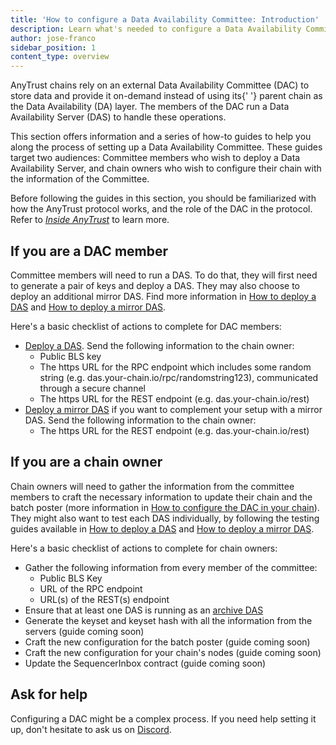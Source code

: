 ```yaml
---
title: 'How to configure a Data Availability Committee: Introduction'
description: Learn what's needed to configure a Data Availability Committee for your chain
author: jose-franco
sidebar_position: 1
content_type: overview
---
```



<PublicPreviewBannerPartial />

<p>
  <a data-quicklook-from="arbitrum-anytrust-protocol">AnyTrust</a> chains rely on an external Data
  Availability Committee (DAC) to store data and provide it on-demand instead of using its{' '}
  <a data-quicklook-from="parent-chain">parent chain</a> as the Data Availability (DA) layer. The
  members of the DAC run a Data Availability Server (DAS) to handle these operations.
</p>

This section offers information and a series of how-to guides to help you along the process of setting up a Data Availability Committee. These guides target two audiences: Committee members who wish to deploy a Data Availability Server, and chain owners who wish to configure their chain with the information of the Committee.

Before following the guides in this section, you should be familiarized with how the AnyTrust protocol works, and the role of the DAC in the protocol. Refer to _[Inside AnyTrust](/how-arbitrum-works/inside-anytrust.mdx)_ to learn more.

## If you are a DAC member

Committee members will need to run a DAS. To do that, they will first need to generate a pair of keys and deploy a DAS. They may also choose to deploy an additional mirror DAS. Find more information in [How to deploy a DAS](/run-arbitrum-node/data-availability-committees/02-deploy-das.mdx) and [How to deploy a mirror DAS](/run-arbitrum-node/data-availability-committees/03-deploy-mirror-das.mdx).

Here's a basic checklist of actions to complete for DAC members:

- [Deploy a DAS](/run-arbitrum-node/data-availability-committees/02-deploy-das.mdx). Send the following information to the chain owner:
  - Public BLS key
  - The https URL for the RPC endpoint which includes some random string (e.g. das.your-chain.io/rpc/randomstring123), communicated through a secure channel
  - The https URL for the REST endpoint (e.g. das.your-chain.io/rest)
- [Deploy a mirror DAS](/run-arbitrum-node/data-availability-committees/03-deploy-mirror-das.mdx) if you want to complement your setup with a mirror DAS. Send the following information to the chain owner:
  - The https URL for the REST endpoint (e.g. das.your-chain.io/rest)

## If you are a chain owner

Chain owners will need to gather the information from the committee members to craft the necessary information to update their chain and the batch poster (more information in [How to configure the DAC in your chain](/run-arbitrum-node/data-availability-committees/04-configure-dac.mdx)). They might also want to test each DAS individually, by following the testing guides available in [How to deploy a DAS](/run-arbitrum-node/data-availability-committees/02-deploy-das.mdx#testing-the-das) and [How to deploy a mirror DAS](/run-arbitrum-node/data-availability-committees/03-deploy-mirror-das.mdx#testing-the-das).

Here's a basic checklist of actions to complete for chain owners:

- Gather the following information from every member of the committee:
  - Public BLS Key
  - URL of the RPC endpoint
  - URL(s) of the REST(s) endpoint
- Ensure that at least one DAS is running as an [archive DAS](/run-arbitrum-node/data-availability-committees/02-deploy-das.mdx#archive-da-servers)
- Generate the keyset and keyset hash with all the information from the servers (guide coming soon)
- Craft the new configuration for the batch poster (guide coming soon)
- Craft the new configuration for your chain's nodes (guide coming soon)
- Update the SequencerInbox contract (guide coming soon)

## Ask for help

Configuring a DAC might be a complex process. If you need help setting it up, don't hesitate to ask us on [Discord](https://discord.gg/arbitrum).
